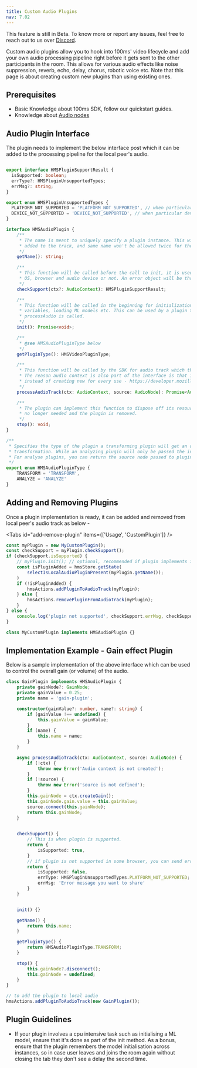 ```yaml
---
title: Custom Audio Plugins
nav: 7.02
---
```


<Note type="warning">
    This feature is still in Beta. To know more or report any issues, feel free to reach out to us
    over <a href={'https://discord.com/invite/kGdmszyzq2'}>Discord</a>.
</Note>

Custom audio plugins allow you to hook into 100ms' video lifecycle and add your own audio processing
pipeline right before it gets sent to the other participants in the room. This allows for various audio effects like
noise suppression, reverb, echo, delay, chorus, robotic voice etc.
Note that this page is about creating custom new plugins than using existing ones.

## Prerequisites

-   Basic Knowledge about 100ms SDK, follow our quickstart guides.
-   Knowledge about [Audio nodes](https://developer.mozilla.org/en-US/docs/Web/API/AudioNode)

## Audio Plugin Interface

The plugin needs to implement the below interface post which it can be added to the processing pipeline for the local peer's audio.

```ts section=AudioPluginInterface sectionIndex=1

export interface HMSPluginSupportResult {
  isSupported: boolean;
  errType?: HMSPluginUnsupportedTypes;
  errMsg?: string;
}

export enum HMSPluginUnsupportedTypes {
  PLATFORM_NOT_SUPPORTED = 'PLATFORM_NOT_SUPPORTED', // when particular os or browser is not supported
  DEVICE_NOT_SUPPORTED = 'DEVICE_NOT_SUPPORTED', // when particular device is not supported, for example Bluetooth headphones
}

interface HMSAudioPlugin {
    /**
     * The name is meant to uniquely specify a plugin instance. This will be used to track number of plugins
     * added to the track, and same name won't be allowed twice for the same audio track.
     */
    getName(): string;

    /**
     * This function will be called before the call to init, it is used to check whether the plugin supports current
     * OS, browser and audio device or not. An error object will be thrown back to the user if they try to use an unsupported plugin.
     */
    checkSupport(ctx?: AudioContext): HMSPluginSupportResult;

    /**
     * This function will be called in the beginning for initialization which may include tasks like setting up
     * variables, loading ML models etc. This can be used by a plugin to ensure it's prepared at the time
     * processAudio is called.
     */
    init(): Promise<void>;

    /**
     * @see HMSAudioPluginType below
     */
    getPluginType(): HMSVideoPluginType;

    /**
     * This function will be called by the SDK for audio track which the plugin needs to process.
     * The reason audio context is also part of the interface is that it's recommeneded to reuse on audio context
     * instead of creating new for every use - https://developer.mozilla.org/en-US/docs/Web/API/AudioContext
     */
    processAudioTrack(ctx: AudioContext, source: AudioNode): Promise<AudioNode>;

    /**
     * The plugin can implement this function to dispose off its resources. It'll be called when the processor instance is
     * no longer needed and the plugin is removed.
     */
    stop(): void;
}

/**
 * Specifies the type of the plugin a transforming plugin will get an output audio node to give the resulting
 * transformation. While an analyzing plugin will only be passed the input node.
 * For analyse plugins, you can return the source node passed to plugin.processTrack to not modify anything
 */
export enum HMSAudioPluginType {
    TRANSFORM = 'TRANSFORM',
    ANALYZE = 'ANALYZE'
}
```

## Adding and Removing Plugins

Once a plugin implementation is ready, it can be added and removed from local peer's audio track as below -

<Tabs id="add-remove-plugin" items={['Usage', 'CustomPlugin']} />

<Tab id='add-remove-plugin-0'>

```js section=AddingAndRemovingPlugins sectionIndex=1 tab=Usage
const myPlugin = new MyCustomPlugin();
const checkSupport = myPlugin.checkSupport();
if (checkSupport.isSupported) {
    // myPlugin.init(); // optional, recommended if plugin implements it, you can show a loader here in the UI
    const isPluginAdded = hmsStore.getState(
        selectIsLocalAudioPluginPresent(myPlugin.getName());
    )
    if (!isPluginAdded) {
        hmsActions.addPluginToAudioTrack(myPlugin);
    } else {
        hmsActions.removePluginFromAudioTrack(myPlugin);
    }
} else {
    console.log('plugin not supported', checkSupport.errMsg, checkSupport.errType)
}
```

</Tab>

<Tab id='add-remove-plugin-1'>

```ts section=AddingAndRemovingPlugins sectionIndex=1 tab=CustomPlugin
class MyCustomPlugin implements HMSAudioPlugin {}
```

</Tab>

## Implementation Example - Gain effect Plugin

Below is a sample implementation of the above interface which can be used to control the overall gain (or volume) of the audio.

```ts section=ImplementationExample sectionIndex=1
class GainPlugin implements HMSAudioPlugin {
    private gainNode?: GainNode;
    private gainValue = 0.25;
    private name = 'gain-plugin';

    constructor(gainValue?: number, name?: string) {
        if (gainValue !== undefined) {
            this.gainValue = gainValue;
        }
        if (name) {
            this.name = name;
        }
    }

    async processAudioTrack(ctx: AudioContext, source: AudioNode) {
        if (!ctx) {
            throw new Error('Audio context is not created');
        }
        if (!source) {
            throw new Error('source is not defined');
        }
        this.gainNode = ctx.createGain();
        this.gainNode.gain.value = this.gainValue;
        source.connect(this.gainNode);
        return this.gainNode;
    }

    
    checkSupport() {
        // This is when plugin is supported.
        return {
            isSupported: true,
        }
        // if plugin is not supported in some browser, you can send error here.
        return {
            isSupported: false,
            errType: HMSPluginUnsupportedTypes.PLATFORM_NOT_SUPPORTED;
            errMsg: 'Error message you want to share'
        }
    }


    init() {}

    getName() {
        return this.name;
    }

    getPluginType() {
        return HMSAudioPluginType.TRANSFORM;
    }

    stop() {
        this.gainNode?.disconnect();
        this.gainNode = undefined;
    }
}

// to add the plugin to local audio
hmsActions.addPluginToAudioTrack(new GainPlugin());
```

## Plugin Guidelines

-   If your plugin involves a cpu intensive task such as initialising a ML model, ensure that it's done as part of the init method.
    As a bonus, ensure that the plugin remembers the model initialisation across instances, so in case user leaves and joins the room again
    without closing the tab they don't see a delay the second time.
